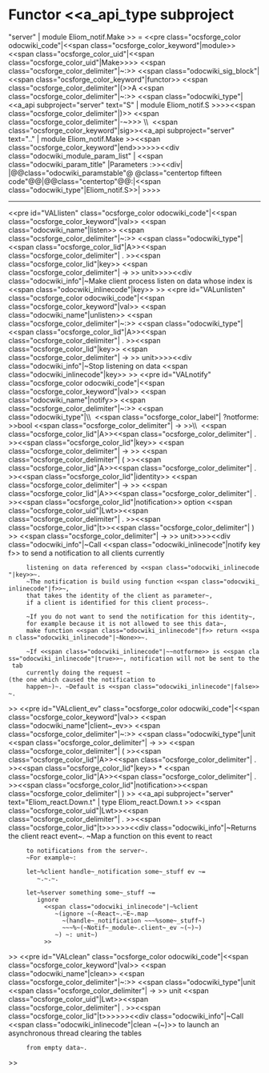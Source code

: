 =Functor <<a_api_type subproject="server" | module Eliom_notif.Make >> =
<<pre class="ocsforge_color odocwiki_code"|<<span class="ocsforge_color_keyword"|module>> <<span class="ocsforge_color_uid"|<<span class="ocsforge_color_uid"|Make>>>> <<span class="ocsforge_color_delimiter"|~:>> <<span class="odocwiki_sig_block"|<<span class="ocsforge_color_keyword"|functor>> <<span class="ocsforge_color_delimiter"|(>>A <<span class="ocsforge_color_delimiter"|~:>> <<span class="odocwiki_type"|<<a_api subproject="server" text="S" | module Eliom_notif.S >>>><<span class="ocsforge_color_delimiter"|)>> <<span class="ocsforge_color_delimiter"|-~>>> \\  <<span class="ocsforge_color_keyword"|sig>><<a_api subproject="server" text=".." | module Eliom_notif.Make >><<span class="ocsforge_color_keyword"|end>>>>>><<div class="odocwiki_module_param_list" | <<span class="odocwiki_param_title" |Parameters :>><<div|
|@@class="odocwiki_paramstable"@ @class="centertop fifteen code"@@{{{A}}}|@@class="centertop"@@:|<<span class="odocwiki_type"|Eliom_notif.S>>|
>>>>

----
<<pre id="VALlisten" class="ocsforge_color odocwiki_code"|<<span class="ocsforge_color_keyword"|val>> <<span class="odocwiki_name"|listen>> <<span class="ocsforge_color_delimiter"|~:>> <<span class="odocwiki_type"|<<span class="ocsforge_color_lid"|A>><<span class="ocsforge_color_delimiter"| . >><<span class="ocsforge_color_lid"|key>> <<span class="ocsforge_color_delimiter"| -> >> unit>>>><<div class="odocwiki_info"|~Make client process listen on data whose index is <<span class="odocwiki_inlinecode"|key>>
>>
<<pre id="VALunlisten" class="ocsforge_color odocwiki_code"|<<span class="ocsforge_color_keyword"|val>> <<span class="odocwiki_name"|unlisten>> <<span class="ocsforge_color_delimiter"|~:>> <<span class="odocwiki_type"|<<span class="ocsforge_color_lid"|A>><<span class="ocsforge_color_delimiter"| . >><<span class="ocsforge_color_lid"|key>> <<span class="ocsforge_color_delimiter"| -> >> unit>>>><<div class="odocwiki_info"|~Stop listening on data <<span class="odocwiki_inlinecode"|key>>
>>
<<pre id="VALnotify" class="ocsforge_color odocwiki_code"|<<span class="ocsforge_color_keyword"|val>> <<span class="odocwiki_name"|notify>> <<span class="ocsforge_color_delimiter"|~:>> <<span class="odocwiki_type"|\\  <<span class="ocsforge_color_label"| ?notforme: >>bool <<span class="ocsforge_color_delimiter"| -> >>\\  <<span class="ocsforge_color_lid"|A>><<span class="ocsforge_color_delimiter"| . >><<span class="ocsforge_color_lid"|key>> <<span class="ocsforge_color_delimiter"| -> >> <<span class="ocsforge_color_delimiter"| ( >><<span class="ocsforge_color_lid"|A>><<span class="ocsforge_color_delimiter"| . >><<span class="ocsforge_color_lid"|identity>> <<span class="ocsforge_color_delimiter"| -> >> <<span class="ocsforge_color_lid"|A>><<span class="ocsforge_color_delimiter"| . >><<span class="ocsforge_color_lid"|notification>> option <<span class="ocsforge_color_uid"|Lwt>><<span class="ocsforge_color_delimiter"| . >><<span class="ocsforge_color_lid"|t>><<span class="ocsforge_color_delimiter"| ) >> <<span class="ocsforge_color_delimiter"| -> >> unit>>>><<div class="odocwiki_info"|~Call <<span class="odocwiki_inlinecode"|notify key f>> to send a notification to all clients currently
      listening on data referenced by <<span class="odocwiki_inlinecode"|key>>~.
      ~The notification is build using function <<span class="odocwiki_inlinecode"|f>>~,
      that takes the identity of the client as parameter~,
      if a client is identified for this client process~.


      ~If you do not want to send the notification for this identity~,
      for example because it is not allowed to see this data~,
      make function <<span class="odocwiki_inlinecode"|f>> return <<span class="odocwiki_inlinecode"|~None>>~.


      ~If <<span class="odocwiki_inlinecode"|~~notforme>> is <<span class="odocwiki_inlinecode"|true>>~, notification will not be sent to the tab
      currently doing the request ~(the one which caused the notification to
      happen~)~. ~Default is <<span class="odocwiki_inlinecode"|false>>~.
>>
<<pre id="VALclient_ev" class="ocsforge_color odocwiki_code"|<<span class="ocsforge_color_keyword"|val>> <<span class="odocwiki_name"|client~_ev>> <<span class="ocsforge_color_delimiter"|~:>> <<span class="odocwiki_type"|unit <<span class="ocsforge_color_delimiter"| -> >> <<span class="ocsforge_color_delimiter"| ( >><<span class="ocsforge_color_lid"|A>><<span class="ocsforge_color_delimiter"| . >><<span class="ocsforge_color_lid"|key>> * <<span class="ocsforge_color_lid"|A>><<span class="ocsforge_color_delimiter"| . >><<span class="ocsforge_color_lid"|notification>><<span class="ocsforge_color_delimiter"| ) >> <<a_api subproject="server" text="Eliom_react.Down.t" | type Eliom_react.Down.t >> <<span class="ocsforge_color_uid"|Lwt>><<span class="ocsforge_color_delimiter"| . >><<span class="ocsforge_color_lid"|t>>>>>><<div class="odocwiki_info"|~Returns the client react event~. ~Map a function on this event to react
      to notifications from the server~.
      ~For example~:


      let~%client handle~_notification some~_stuff ev ~=
         ~.~.~.


      let~%server something some~_stuff ~=
         ignore
           <<span class="odocwiki_inlinecode"|~%client
              ~(ignore ~(~React~.~E~.map
                ~(handle~_notification ~~~%some~_stuff~)
                ~~~%~(~Notif~_module~.client~_ev ~(~)~)
              ~) ~: unit~)
           >>
>>
<<pre id="VALclean" class="ocsforge_color odocwiki_code"|<<span class="ocsforge_color_keyword"|val>> <<span class="odocwiki_name"|clean>> <<span class="ocsforge_color_delimiter"|~:>> <<span class="odocwiki_type"|unit <<span class="ocsforge_color_delimiter"| -> >> unit <<span class="ocsforge_color_uid"|Lwt>><<span class="ocsforge_color_delimiter"| . >><<span class="ocsforge_color_lid"|t>>>>>><<div class="odocwiki_info"|~Call <<span class="odocwiki_inlinecode"|clean ~(~)>> to launch an asynchronous thread clearing the tables
      from empty data~.
>>
